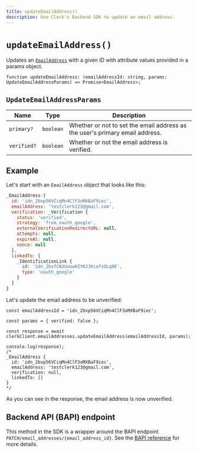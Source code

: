 ```yaml
---
title: updateEmailAddress()
description: Use Clerk's Backend SDK to update an email address.
---
```


# `updateEmailAddress()`

Updates an [`EmailAddress`](/docs/references/javascript/email-address/email-address) with a given ID with attribute values provided in a params object.

```tsx
function updateEmailAddress: (emailAddressId: string, params: UpdateEmailAddressParams) => Promise<EmailAddress>;
```

## `UpdateEmailAddressParams`

| Name | Type | Description |
| --- | --- | --- |
| `primary?` | `boolean` | Whether or not to set the email address as the user's primary email address. |
| `verified?` | `boolean` | Whether or not the email address is verified. |

## Example

Let's start with an `EmailAddress` object that looks like this:

```js
_EmailAddress {
  id: 'idn_2bxp56VCiqMn4ClF3oMXBaF9iec',
  emailAddress: 'testclerk123@gmail.com',
  verification: _Verification {
    status: 'verified',
    strategy: 'from_oauth_google',
    externalVerificationRedirectURL: null,
    attempts: null,
    expireAt: null,
    nonce: null
  },
  linkedTo: [
    _IdentificationLink {
      id: 'idn_2bxfCN3UaowKZYKJJKcefzOLq0E',
      type: 'oauth_google'
    }
  ]
}
```

Let's update the email address to be unverified:

```tsx {12-13}
const emailAddressId = 'idn_2bxp56VCiqMn4ClF3oMXBaF9iec';

const params = { verified: false };

const response = await clerkClient.emailAddresses.updateEmailAddress(emailAddressId, params);

console.log(response);
/*
_EmailAddress {
  id: 'idn_2bxp56VCiqMn4ClF3oMXBaF9iec',
  emailAddress: 'testclerk123@gmail.com',
  verification: null,
  linkedTo: []
}
*/
```

As you can see in the response, the email address is now unverified.

## Backend API (BAPI) endpoint

This method in the SDK is a wrapper around the BAPI endpoint `PATCH/email_addresses/{email_address_id}`. See the [BAPI reference](https://clerk.com/docs/reference/backend-api/tag/Email-Addresses#operation/UpdateEmailAddress) for more details.
